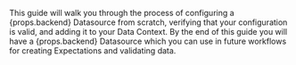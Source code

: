 
<p>
This guide will walk you through the process of configuring a {props.backend} Datasource from scratch, verifying that your configuration is valid, and adding it to your Data Context.  By the end of this guide you will have a {props.backend} Datasource which you can use in future workflows for creating Expectations and validating data.
</p>